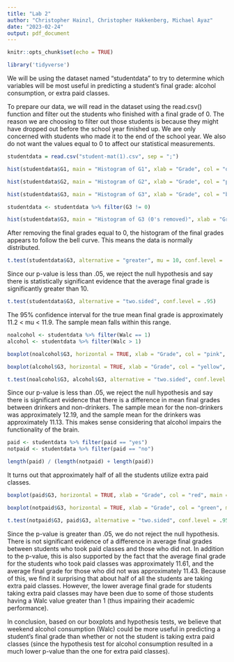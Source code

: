 ---
title: "Lab 2"
author: "Christopher Hainzl, Christopher Hakkenberg, Michael Ayaz"
date: "2023-02-24"
output: pdf_document
---


```{r setup, include=FALSE}
knitr::opts_chunk$set(echo = TRUE)
```

```{r}
library('tidyverse')
```
We will be using the dataset named "studentdata" to try to determine which variables will be most useful in predicting a student's final grade: alcohol consumption, or extra paid classes.

To prepare our data, we will read in the dataset using the read.csv() function and filter out the students who finished with a final grade of 0. The reason we are choosing to filter out those students is because they might have dropped out before the school year finished up. We are only concerned with students who made it to the end of the school year. We also do not want the values equal to 0 to affect our statistical measurements.
```{r}
studentdata = read.csv("student-mat(1).csv", sep = ";")
```

```{r}
hist(studentdata$G1, main = "Histogram of G1", xlab = "Grade", col = "orange")
```

```{r}
hist(studentdata$G2, main = "Histogram of G2", xlab = "Grade", col = "purple")
```

```{r}
hist(studentdata$G3, main = "Histogram of G3", xlab = "Grade", col = "blue")
```

```{r}
studentdata <- studentdata %>% filter(G3 != 0)
```

```{r}
hist(studentdata$G3, main = "Histogram of G3 (0's removed)", xlab = "Grade", col = "red")
```
After removing the final grades equal to 0, the histogram of the final grades appears to follow the bell curve. This means the data is normally distributed.

```{r}
t.test(studentdata$G3, alternative = "greater", mu = 10, conf.level = .95)
```
Since our p-value is less than .05, we reject the null hypothesis and say there is statistically significant evidence that the average final grade is significantly greater than 10.

```{r}
t.test(studentdata$G3, alternative = "two.sided", conf.level = .95)
```
The 95% confidence interval for the true mean final grade is approximately 11.2 < mu < 11.9. The sample mean falls within this range.

```{r}
noalcohol <- studentdata %>% filter(Walc == 1)
alcohol <- studentdata %>% filter(Walc > 1)
```

```{r}
boxplot(noalcohol$G3, horizontal = TRUE, xlab = "Grade", col = "pink", main = "Final Grades for Non-Drinkers")
```

```{r}
boxplot(alcohol$G3, horizontal = TRUE, xlab = "Grade", col = "yellow", main = "Final Grades for Drinkers")
```
```{r}
t.test(noalcohol$G3, alcohol$G3, alternative = "two.sided", conf.level = .95)
```

Since our p-value is less than .05, we reject the null hypothesis and say there is significant evidence that there is a difference in mean final grades between drinkers and non-drinkers. The sample mean for the non-drinkers was approximately 12.19, and the sample mean for the drinkers was approximately 11.13. This makes sense considering that alcohol impairs the functionality of the brain.

```{r}
paid <- studentdata %>% filter(paid == "yes")
notpaid <- studentdata %>% filter(paid == "no")
```

```{r}
length(paid) / (length(notpaid) + length(paid))
```
It turns out that approximately half of all the students utilize extra paid classes.

```{r}
boxplot(paid$G3, horizontal = TRUE, xlab = "Grade", col = "red", main = "Final Grades for Students Taking Paid Classes")
```


```{r}
boxplot(notpaid$G3, horizontal = TRUE, xlab = "Grade", col = "green", main = "Final Grades for Students Not Taking Paid Classes")
```
```{r}
t.test(notpaid$G3, paid$G3, alternative = "two.sided", conf.level = .95)
```

Since the p-value is greater than .05, we do not reject the null hypothesis. There is not significant evidence of a difference in average final grades between students who took paid classes and those who did not. In addition to the p-value, this is also supported by the fact that the average final grade for the students who took paid classes was approximately 11.61, and the average final grade for those who did not was approximately 11.43. Because of this, we find it surprising that about half of all the students are taking extra paid classes. However, the lower average final grade for students taking extra paid classes may have been due to some of those students having a Walc value greater than 1 (thus impairing their academic performance).


In conclusion, based on our boxplots and hypothesis tests, we believe that weekend alcohol consumption (Walc) could be more useful in predicting a student's final grade than whether or not the student is taking extra paid classes (since the hypothesis test for alcohol consumption resulted in a much lower p-value than the one for extra paid classes).